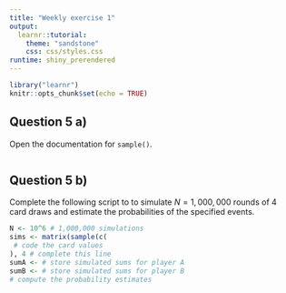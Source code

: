 ```yaml
---
title: "Weekly exercise 1"
output: 
  learnr::tutorial:
    theme: "sandstone"
    css: css/styles.css
runtime: shiny_prerendered
---
```



```r
library("learnr")
knitr::opts_chunk$set(echo = TRUE)
```

## Question 5 a)

Open the documentation for `sample()`.

```r

```

## Question 5 b)

Complete the following script to  to simulate $N=1,000,000$ rounds of 4 card draws and estimate
the probabilities of the specified events.

```r
N <- 10^6 # 1,000,000 simulations
sims <- matrix(sample(c(
 # code the card values
), 4 # complete this line
sumA <- # store simulated sums for player A
sumB <- # store simulated sums for player B
# compute the probability estimates
```
